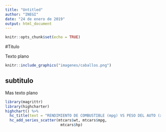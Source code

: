 ```yaml
---
title: "Untitled"
author: "INEGI"
date: "24 de enero de 2019"
output: html_document
---
```


```r
knitr::opts_chunk$set(echo = TRUE)
```

#Titulo

Texto plano


```r

knitr::include_graphics("imagenes/caballos.png")

```


## subtitulo

Mas texto plano




```r
library(magrittr)
library(highcharter)
highchart() %>% 
  hc_title(text = "RENDIMIENTO DE COMBUSTIBLE (mpg) VS PESO DEL AUTO (x1000 lb)") %>% 
  hc_add_series_scatter(mtcars$wt, mtcars$mpg,
                         mtcars$hp)
```

